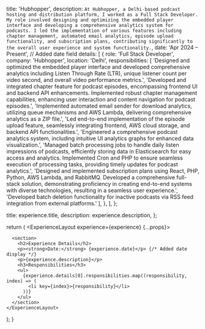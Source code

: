 

  title: 'Hubhopper',
  description: `At Hubhopper, a Delhi-based podcast hosting and distribution platform, I worked as a Full Stack Developer. My role involved designing and optimizing the embedded player interface and developing a comprehensive analytics system for podcasts. I led the implementation of various features including chapter management, automated email analytics, episode upload functionality, and subscription plans, contributing significantly to the overall user experience and system functionality.`,
  date: 'Apr 2024 – Present', // Added date field
  details: [
    {
      role: 'Full Stack Developer',
      company: 'Hubhopper',
      location: 'Delhi',
      responsibilities: [
        'Designed and optimized the embedded player interface and developed comprehensive analytics including Listen Through Rate (LTR), unique listener count per video second, and overall video performance metrics.',
        'Developed and integrated chapter feature for podcast episodes, encompassing frontend UI and backend API enhancements. Implemented robust chapter management capabilities, enhancing user interaction and content navigation for podcast episodes.',
        'Implemented automated email sender for download analytics, utilizing queue mechanisms and AWS Lambda, delivering comprehensive analytics as a ZIP file.',
        'Led end-to-end implementation of the episode upload feature, seamlessly integrating frontend, AWS cloud storage, and backend API functionalities.',
        'Engineered a comprehensive podcast analytics system, including intuitive UI analytics graphs for enhanced data visualization.',
        'Managed batch processing jobs to handle daily listen impressions of podcasts, efficiently storing data in Elasticsearch for easy access and analytics. Implemented Cron and PHP to ensure seamless execution of processing tasks, providing timely updates for podcast analytics.',
        'Designed and implemented subscription plans using React, PHP, Python, AWS Lambda, and RabbitMQ. Developed a comprehensive full-stack solution, demonstrating proficiency in creating end-to-end systems with diverse technologies, resulting in a seamless user experience.',
        'Developed batch deletion functionality for inactive podcasts via RSS feed integration from external platforms.'
      ],
    },
  ],
};

  title: experience.title,
  description: experience.description,
};

  return (
    <ExperienceLayout experience={experience} {...props}>

      <section>
        <h2>Experience Details</h2>
        <p><strong>Date:</strong> {experience.date}</p> {/* Added date display */}
        <p>{experience.description}</p>
        <h3>Responsibilities</h3>
        <ul>
          {experience.details[0].responsibilities.map((responsibility, index) => (
            <li key={index}>{responsibility}</li>
          ))}
        </ul>
      </section>
    </ExperienceLayout>
  );
}
